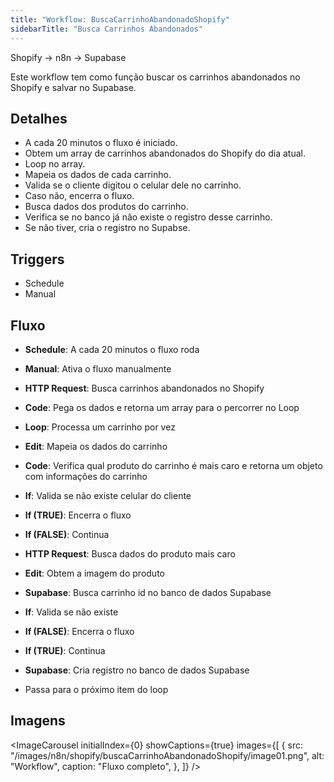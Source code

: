 ```yaml
---
title: "Workflow: BuscaCarrinhoAbandonadoShopify"
sidebarTitle: "Busca Carrinhos Abandonados"
---
```



<Info>Shopify → n8n → Supabase</Info>

<Info>
  Este workflow tem como função buscar os carrinhos abandonados no Shopify e
  salvar no Supabase.
</Info>

## Detalhes

- A cada 20 minutos o fluxo é iniciado.
- Obtem um array de carrinhos abandonados do Shopify do dia atual.
- Loop no array.
- Mapeia os dados de cada carrinho.
- Valida se o cliente digitou o celular dele no carrinho.
- Caso não, encerra o fluxo.
- Busca dados dos produtos do carrinho.
- Verifica se no banco já não existe o registro desse carrinho.
- Se não tiver, cria o registro no Supabse.

## Triggers

- Schedule
- Manual

## Fluxo

- **Schedule**: A cada 20 minutos o fluxo roda
- **Manual**: Ativa o fluxo manualmente

- **HTTP Request**: Busca carrinhos abandonados no Shopify
- **Code**: Pega os dados e retorna um array para o percorrer no Loop
- **Loop**: Processa um carrinho por vez
- **Edit**: Mapeia os dados do carrinho
- **Code**: Verifica qual produto do carrinho é mais caro e retorna um objeto com informações do carrinho
- **If**: Valida se não existe celular do cliente
- **If (TRUE)**: Encerra o fluxo
- **If (FALSE)**: Continua
- **HTTP Request**: Busca dados do produto mais caro
- **Edit**: Obtem a imagem do produto
- **Supabase**: Busca carrinho id no banco de dados Supabase
- **If**: Valida se não existe
- **If (FALSE)**: Encerra o fluxo
- **If (TRUE)**: Continua
- **Supabase**: Cria registro no banco de dados Supabase
- Passa para o próximo item do loop

## Imagens

<ImageCarousel
  initialIndex={0}
  showCaptions={true}
  images={[
    {
      src: "/images/n8n/shopify/buscaCarrinhoAbandonadoShopify/image01.png",
      alt: "Workflow",
      caption: "Fluxo completo",
    },
  ]}
/>
